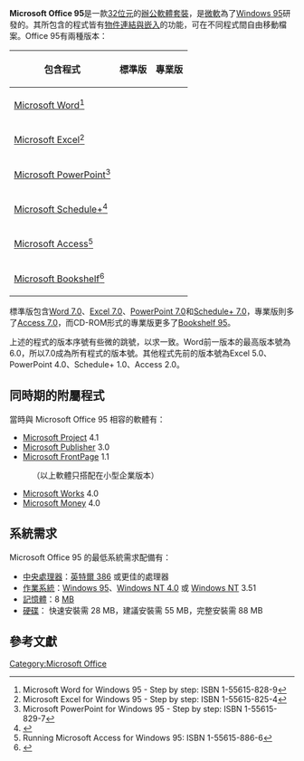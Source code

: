 {{noteTA
|G1=IT
}}
'''Microsoft Office 95'''是一款[[32位元|32位元]]的[[辦公軟體套裝|辦公軟體套裝]]，是[[微軟|微軟]]為了[[Windows_95|Windows 95]]研發的。其所包含的程式皆有[[物件連結與嵌入|物件連結與嵌入]]的功能，可在不同程式間自由移動檔案。Office 95有兩種版本：
<center>
{|class=wikitable |
|-
! 包含程式
! 標準版
! 專業版
|-
! [[Microsoft_Word|Microsoft Word]]<ref>Microsoft Word for Windows 95 - Step by step: ISBN 1-55615-828-9</ref>
| {{Yes|Yes}}
| {{Yes|Yes}}
|-
! [[Microsoft_Excel|Microsoft Excel]]<ref>Microsoft Excel for Windows 95 - Step by step: ISBN 1-55615-825-4</ref>
| {{Yes|Yes}}
| {{Yes|Yes}}
|-
! [[Microsoft_PowerPoint|Microsoft PowerPoint]]<ref>Microsoft PowerPoint for Windows 95 - Step by step: ISBN 1-55615-829-7</ref>
| {{Yes|Yes}}
| {{Yes|Yes}}
|-
!  [[Microsoft_Schedule+|Microsoft Schedule+]]<ref>{{Cite web |url=http://www.ssuet.edu.pk/taimoor/books/0-7897-0568-0/index.htm |title=10 Minute Guide to Schedule+ for Windows 95 |accessdate=2010-11-21 |archive-date=2002-06-21 |archive-url=https://web.archive.org/web/20020621005320/http://www.ssuet.edu.pk/taimoor/books/0-7897-0568-0/index.htm |dead-url=no }}</ref>
| {{Yes|Yes}}
| {{Yes|Yes}}
|-
! [[Microsoft_Access|Microsoft Access]]<ref>Running Microsoft Access for Windows 95: ISBN 1-55615-886-6</ref>
| {{No|No}}
| {{Yes|Yes}}
|-
! [[Microsoft_Bookshelf|Microsoft Bookshelf]]<ref>{{Cite web |url=http://openlibrary.org/b/OL12204139M/Microsoft_Bookshelf_for_Windows_95 |title=存档副本 |accessdate=2010-11-21 |archive-date=2019-10-18 |archive-url=https://web.archive.org/web/20191018123550/https://openlibrary.org/books/OL12204139M/Microsoft_Bookshelf_for_Windows_95 |dead-url=no }}</ref>
| {{No|No}}
| {{Yes|Yes}}
|}
</center>

標準版包含[[Microsoft_Word|Word 7.0]]、[[Microsoft_Excel|Excel 7.0]]、[[Microsoft_PowerPoint|PowerPoint 7.0]]和[[Microsoft_Schedule+|Schedule+ 7.0]]，專業版則多了[[Microsoft_Access|Access 7.0]]，而CD-ROM形式的專業版更多了[[Microsoft_Bookshelf#Versions|Bookshelf 95]]。

上述的程式的版本序號有些微的跳號，以求一致。Word前一版本的最高版本號為6.0，所以7.0成為所有程式的版本號。其他程式先前的版本號為Excel 5.0、PowerPoint 4.0、Schedule+ 1.0、Access 2.0。

== 同時期的附屬程式 ==
當時與 Microsoft Office 95 相容的軟體有：
* [[Microsoft_Project|Microsoft Project]] 4.1
* [[Microsoft_Publisher|Microsoft Publisher]] 3.0
* [[Microsoft_FrontPage|Microsoft FrontPage]] 1.1
:（以上軟體只搭配在小型企業版本）
*[[Microsoft_Works|Microsoft Works]] 4.0
*[[Microsoft_Money|Microsoft Money]] 4.0

== 系統需求 ==
Microsoft Office 95 的最低系統需求配備有：
* [[中央處理器|中央處理器]]：[[Intel_80386|英特爾 386]] 或更佳的處理器
* [[作業系統|作業系統]]：[[Windows_95|Windows 95]]、[[Windows_NT_4.0|Windows NT 4.0]] 或 [[Windows_NT|Windows NT]] 3.51
* [[記憶體|記憶體]]：8 [[Megabyte|MB]]
* [[硬碟|硬碟]]： 快速安裝需 28 MB，建議安裝需 55 MB，完整安裝需 88 MB

== 參考文獻 ==
{{reflist|2}}

{{Microsoft Office}}

{{Microsoft-stub}}

[[Category:Microsoft_Office|Category:Microsoft Office]]